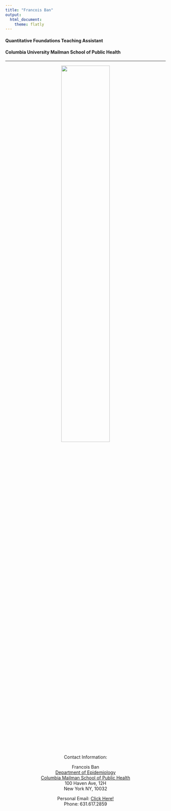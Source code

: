 ```yaml
---
title: "Francois Ban"
output: 
  html_document:
    theme: flatly
---
```


#### Quantitative Foundations Teaching Assistant
#### Columbia University Mailman School of Public Health

---
<center>
<img src="image/linkedin_pic.png" style="width:55%">  

<center> 

Contact Information:

Francois Ban  
[Department of Epidemiology](https://www.mailman.columbia.edu/become-student/departments/epidemiology)  
[Columbia Mailman School of Public Health](https://www.mailman.columbia.edu/)  
100 Haven Ave, 12H  
New York NY, 10032

Personal Email: [Click Here!](mailto:francois.ban1214@gmail.com)  
Phone: 631.617.2859
